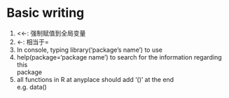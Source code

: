 # Basic writing

1.  \<\<-: 强制赋值到全局变量
2.  \<-: 相当于=
3.  In console, typing library('package's name') to use
4.  help(package='package name') to search for the information regarding this\
    package
5.  all functions in R at anyplace should add '()' at the end\
    e.g. data()

